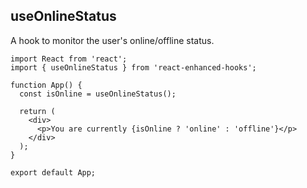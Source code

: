 ## useOnlineStatus

A hook to monitor the user's online/offline status.

```
import React from 'react';
import { useOnlineStatus } from 'react-enhanced-hooks';

function App() {
  const isOnline = useOnlineStatus();

  return (
    <div>
      <p>You are currently {isOnline ? 'online' : 'offline'}</p>
    </div>
  );
}

export default App;
```
